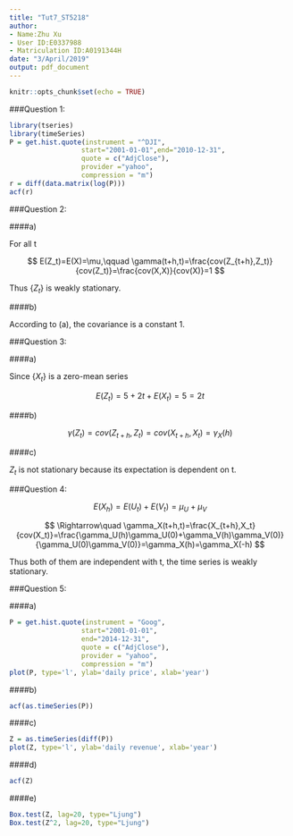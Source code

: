 ```yaml
---
title: "Tut7_ST5218"
author: 
- Name:Zhu Xu
- User ID:E0337988
- Matriculation ID:A0191344H
date: "3/April/2019"
output: pdf_document
---
```


```r
knitr::opts_chunk$set(echo = TRUE)
```
\rule[-5pt]{16.3cm}{0.15em}
\linespread{1.3}

###Question 1:

```r
library(tseries)
library(timeSeries)
P = get.hist.quote(instrument = "^DJI",
                  start="2001-01-01",end="2010-12-31",
                  quote = c("AdjClose"),
                  provider ="yahoo", 
                  compression = "m") 
r = diff(data.matrix(log(P))) 
acf(r)
```

###Question 2:

####a)

For all t

$$
E(Z_t)=E(X)=\mu,\qquad \gamma(t+h,t)=\frac{cov(Z_{t+h},Z_t)}{cov(Z_t)}=\frac{cov(X,X)}{cov(X)}=1
$$

Thus $\{Z_t\}$ is weakly stationary.

####b)

According to (a), the covariance is a constant 1.

###Question 3:

####a)

Since $\{X_t\}$ is a zero-mean series

$$
E(Z_t)=5+2t+E(X_t)=5=2t
$$

\newpage
####b)

$$
\gamma(Z_t)=cov(Z_{t+h},Z_t)=cov(X_{t+h},X_t)=\gamma_X(h)
$$

####c)

$Z_t$ is not stationary because its expectation is dependent on t.

###Question 4:

$$
E(X_h)=E(U_t)+E(V_t)=\mu_U+\mu_V
$$

$$
\Rightarrow\quad \gamma_X(t+h,t)=\frac{X_{t+h},X_t}{cov(X_t)}=\frac{\gamma_U(h)\gamma_U(0)+\gamma_V(h)\gamma_V(0)}{\gamma_U(0)\gamma_V(0)}=\gamma_X(h)=\gamma_X(-h)
$$

Thus both of them are independent with t, the time series is weakly stationary.

\newpage
###Question 5:

####a)

```r
P = get.hist.quote(instrument = "Goog",
                  start="2001-01-01",
                  end="2014-12-31", 
                  quote = c("AdjClose"),
                  provider = "yahoo", 
                  compression = "m")
plot(P, type='l', ylab='daily price', xlab='year')
```

####b)

```r
acf(as.timeSeries(P))
```

####c)

```r
Z = as.timeSeries(diff(P))
plot(Z, type='l', ylab='daily revenue', xlab='year')
```

####d)

```r
acf(Z)
```

####e)

```r
Box.test(Z, lag=20, type="Ljung")
Box.test(Z^2, lag=20, type="Ljung")
```



